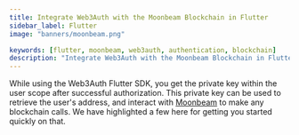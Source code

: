 ```yaml
---
title: Integrate Web3Auth with the Moonbeam Blockchain in Flutter
sidebar_label: Flutter
image: "banners/moonbeam.png"

keywords: [flutter, moonbeam, web3auth, authentication, blockchain]
description: "Integrate Web3Auth with the Moonbeam Blockchain in Flutter | Documentation - Web3Auth"
---
```



<SEO
  title="Integrate Web3Auth with the Moonbeam Blockchain in Flutter"
  description="Integrate Web3Auth with the Moonbeam Blockchain in Flutter | Documentation - Web3Auth"
  image="https://web3auth.io/docs/banners/moonbeam.png"
  slug="/connect-blockchain/evm/moonbeam/flutter"
/>

While using the Web3Auth Flutter SDK, you get the private key within the user scope after successful
authorization. This private key can be used to retrieve the user's address, and interact with
[Moonbeam](https://moonbeam.network/networks/moonbeam/) to make any blockchain calls. We have
highlighted a few here for getting you started quickly on that.

<EVMInteraction />
